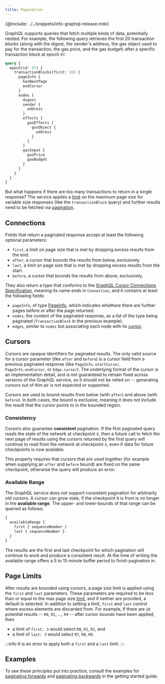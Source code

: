 ```yaml
---
title: Pagination
---
```


{@include: ../../snippets/info-graphql-release.mdx}

GraphQL supports queries that fetch multiple kinds of data, potentially nested. For example, the following query retrieves the first 20 transaction blocks (along with the digest, the sender's address, the gas object used to pay for the transaction, the gas price, and the gas budget) after a specific transaction block at epoch `97`.

```graphql
query {
  epoch(id: 97) {
    transactionBlocks(first: 10) {
      pageInfo {
        hasNextPage
        endCursor
      }
      nodes {
        digest
        sender {
          address
        }
        effects {
          gasEffects {
            gasObject {
              address
            }
          }
        }
        gasInput {
          gasPrice
          gasBudget
        }
      }
    }
  }
}
```

But what happens if there are too many transactions to return in a single response? The service applies a [limit](./limits) on the maximum page size for variable size responses (like the `transactionBlock` query) and further results need to be fetched via [pagination](https://graphql.org/learn/pagination/).

## Connections
Fields that return a paginated response accept at least the following optional parameters:

- `first`, a limit on page size that is met by dropping excess results from the end.
- `after`, a cursor that bounds the results from below, exclusively.
- `last`, a limit on page size that is met by dropping excess results from the start.
- `before`, a cursor that bounds the results from above, exclusively.

They also return a type that conforms to the [GraphQL Cursor Connections Specification](https://relay.dev/graphql/connections.htm), meaning its name ends in `Connection`, and it contains at least the following fields:

- `pageInfo`, of type [PageInfo](../../references/sui-graphql/reference/objects/page-info.mdx), which indicates whethere there are further pages before or after the page returned.
- `nodes`, the content of the paginated response, as a list of the type being paginated (`TransactionBlock` in the previous example).
- `edges`, similar to `nodes` but associating each node with its [cursor](#cursors).

## Cursors

Cursors are opaque identifiers for paginated results. The only valid source for a cursor parameter (like `after` and `before`) is a cursor field from a previous paginated response (like `PageInfo.startCursor`, `PageInfo.endCursor`, or `Edge.cursor`). The underlying format of the cursor is an implementation detail, and is not guaranteed to remain fixed across versions of the GraphQL service, so it should not be relied on -- generating cursors out of thin air is not expected or supported.

Cursors are used to bound results from below (with `after`) and above (with `before`). In both cases, the bound is exclusive, meaning it does not include the result that the cursor points to in the bounded region.

### Consistency

Cursors also guarantee **consistent** pagination. If the first paginated query reads the state of the network at checkpoint `X`, then a future call to fetch the next page of results using the cursors returned by the first query will continue to read from the network at checkpoint `X`, even if data for future checkpoints is now available.

This property requires that cursors that are used together (for example when supplying an `after` and `before` bound) are fixed on the same checkpoint, otherwise the query will produce an error.

### Available Range

The GraphQL service does not support consistent pagination for arbitrarily old cursors. A cursor can grow stale, if the checkpoint it is from is no longer in the **available range**. The upper- and lower-bounds of that range can be queried as follows:

```graphql
{
  availableRange {
    first { sequenceNumber }
    last { sequenceNumber }
  }
}
```

The results are the first and last checkpoint for which pagination will continue to work and produce a consistent result. At the time of writing the available range offers a 5 to 15 minute buffer period to finish pagination in.

## Page Limits

After results are bounded using cursors, a page size limit is applied using the `first` and `last` parameters. These parameters are required to be less than or equal to the max page size [limit](./limits), and if neither are provided, a default is selected. In addition to setting a limit, `first` and `last` control where excess elements are discarded from. For example, if there are `10` potential results -- `R0`, `R1`, ..., `R9` -- after cursor bounds have been applied, then

- a limit of `first: 3` would select `R0`, `R1`, `R2`, and
- a limit of `last: 3` would select `R7`, `R8`, `R9`.

:::info
It is an error to apply both a `first` and a `last` limit.
:::

## Examples

To see these principles put into practice, consult the examples for [paginating forwards](../../guides/developer/getting-started/graphql-rpc#page-forward) and [paginating backwards](../../guides/developer/getting-started/graphql-rpc#page-back) in the getting started guide.
